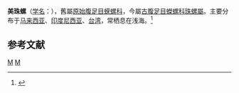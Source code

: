 {{Speciesbox 
| taxon = Lunella cinerea
| authority = Born, 1778
| image = Lunella_cinerea_01.JPG
}}
'''美珠螺'''（[[学名|学名]]：{{lang|la|'''''Lunella cinerea'''''}}），舊屬[[原始腹足目|原始腹足目]][[蝾螺科|蝾螺科]]，今屬[[古腹足目|古腹足目]][[蠑螺科|蠑螺科]][[珠螺屬|珠螺屬]]。主要分布于[[马来西亚|马来西亚]]、[[印度尼西亚|印度尼西亚]]、[[台湾|台湾]]，常栖息在浅海。<ref>{{cite web|url=http://shell.sinica.edu.tw/chinese/shellbase_detail.php?science_no=164|title=国际贝库：美珠螺|publisher=台湾贝类资料库|accessdate=2009-08-11|archive-date=2015-02-07|archive-url=https://web.archive.org/web/20150207141733/http://shell.sinica.edu.tw/chinese/shellbase_detail.php?science_no=164|dead-url=no}}</ref>

== 参考文献 ==
{{reflist|2}}
{{Taxonbar}}

[[Category:珠螺屬|M]]
[[Category:1778年描述的动物|M]]